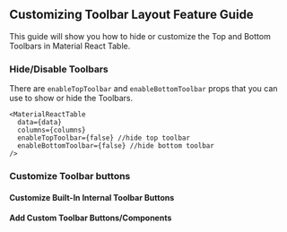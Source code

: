 
<Head>
  <title>
    Material React Table Docs - Customizing Toolbar Layout Feature Guide
  </title>
  <meta
    name="description"
    content="How to customize the Toolbars and add buttons in Material React Table"
  />
</Head>

## Customizing Toolbar Layout Feature Guide

This guide will show you how to hide or customize the Top and Bottom Toolbars in Material React Table.

### Hide/Disable Toolbars

There are `enableTopToolbar` and `enableBottomToolbar` props that you can use to show or hide the Toolbars.

```tsx
<MaterialReactTable
  data={data}
  columns={columns}
  enableTopToolbar={false} //hide top toolbar
  enableBottomToolbar={false} //hide bottom toolbar
/>
```

### Customize Toolbar buttons

#### Customize Built-In Internal Toolbar Buttons

#### Add Custom Toolbar Buttons/Components
